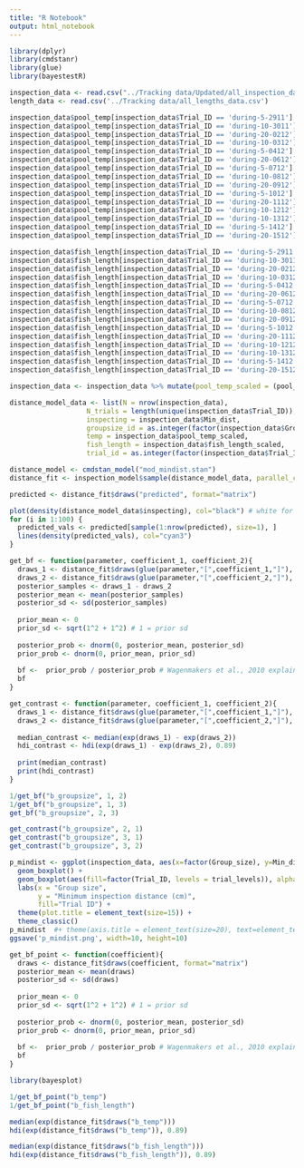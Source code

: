 ```yaml
---
title: "R Notebook"
output: html_notebook
---
```


```r
library(dplyr)
library(cmdstanr)
library(glue)
library(bayestestR)
```


```r
inspection_data <- read.csv("../Tracking data/Updated/all_inspection_data.csv")
length_data <- read.csv('../Tracking data/all_lengths_data.csv')

inspection_data$pool_temp[inspection_data$Trial_ID == 'during-5-2911'] = 23.6
inspection_data$pool_temp[inspection_data$Trial_ID == 'during-10-3011'] = 24
inspection_data$pool_temp[inspection_data$Trial_ID == 'during-20-0212'] = 23.8
inspection_data$pool_temp[inspection_data$Trial_ID == 'during-10-0312'] = 24.2
inspection_data$pool_temp[inspection_data$Trial_ID == 'during-5-0412'] = 24.3
inspection_data$pool_temp[inspection_data$Trial_ID == 'during-20-0612'] = 24.5
inspection_data$pool_temp[inspection_data$Trial_ID == 'during-5-0712'] = 24.6
inspection_data$pool_temp[inspection_data$Trial_ID == 'during-10-0812'] = 24.2
inspection_data$pool_temp[inspection_data$Trial_ID == 'during-20-0912'] = 24.4
inspection_data$pool_temp[inspection_data$Trial_ID == 'during-5-1012'] = 24.1
inspection_data$pool_temp[inspection_data$Trial_ID == 'during-20-1112'] = 24.2
inspection_data$pool_temp[inspection_data$Trial_ID == 'during-10-1212'] = 24.5
inspection_data$pool_temp[inspection_data$Trial_ID == 'during-10-1312'] = 24
inspection_data$pool_temp[inspection_data$Trial_ID == 'during-5-1412'] = 25
inspection_data$pool_temp[inspection_data$Trial_ID == 'during-20-1512'] = 23.8

inspection_data$fish_length[inspection_data$Trial_ID == 'during-5-2911'] = mean(length_data$Length[length_data$Date == '2911'])
inspection_data$fish_length[inspection_data$Trial_ID == 'during-10-3011'] = mean(length_data$Length[length_data$Date == '3011'])
inspection_data$fish_length[inspection_data$Trial_ID == 'during-20-0212'] = mean(length_data$Length[length_data$Date == '212'])
inspection_data$fish_length[inspection_data$Trial_ID == 'during-10-0312'] = mean(length_data$Length[length_data$Date == '312'])
inspection_data$fish_length[inspection_data$Trial_ID == 'during-5-0412'] = mean(length_data$Length[length_data$Date == '412'])
inspection_data$fish_length[inspection_data$Trial_ID == 'during-20-0612'] = mean(length_data$Length[length_data$Date == '612'])
inspection_data$fish_length[inspection_data$Trial_ID == 'during-5-0712'] = mean(length_data$Length[length_data$Date == '712'])
inspection_data$fish_length[inspection_data$Trial_ID == 'during-10-0812'] = mean(length_data$Length[length_data$Date == '812'])
inspection_data$fish_length[inspection_data$Trial_ID == 'during-20-0912'] = mean(length_data$Length[length_data$Date == '912'])
inspection_data$fish_length[inspection_data$Trial_ID == 'during-5-1012'] = mean(length_data$Length[length_data$Date == '1012'])
inspection_data$fish_length[inspection_data$Trial_ID == 'during-20-1112'] = mean(length_data$Length[length_data$Date == '1112'])
inspection_data$fish_length[inspection_data$Trial_ID == 'during-10-1212'] = mean(length_data$Length[length_data$Date == '1212'])
inspection_data$fish_length[inspection_data$Trial_ID == 'during-10-1312'] = mean(length_data$Length[length_data$Date == '1312'])
inspection_data$fish_length[inspection_data$Trial_ID == 'during-5-1412'] = mean(length_data$Length[length_data$Date == '1412'])
inspection_data$fish_length[inspection_data$Trial_ID == 'during-20-1512'] = mean(length_data$Length[length_data$Date == '1512'])

```

```r
inspection_data <- inspection_data %>% mutate(pool_temp_scaled = (pool_temp - mean(pool_temp))/sd(pool_temp), fish_length_scaled = (fish_length - mean(fish_length))/sd(fish_length))
```


```r
distance_model_data <- list(N = nrow(inspection_data),
                   N_trials = length(unique(inspection_data$Trial_ID)),
                   inspecting = inspection_data$Min_dist,
                   groupsize_id = as.integer(factor(inspection_data$Group_size, levels = c("5", "10", "20"))),
                   temp = inspection_data$pool_temp_scaled,
                   fish_length = inspection_data$fish_length_scaled,
                   trial_id = as.integer(factor(inspection_data$Trial_ID)))

distance_model <- cmdstan_model("mod_mindist.stan")
distance_fit <- inspection_model$sample(distance_model_data, parallel_chains = 4, refresh=500)

```

```r
predicted <- distance_fit$draws("predicted", format="matrix")

plot(density(distance_model_data$inspecting), col="black") # white for prior checks!
for (i in 1:100) {
  predicted_vals <- predicted[sample(1:nrow(predicted), size=1), ]
  lines(density(predicted_vals), col="cyan3")
}

```

```r
get_bf <- function(parameter, coefficient_1, coefficient_2){
  draws_1 <- distance_fit$draws(glue(parameter,"[",coefficient_1,"]"), format="matrix")
  draws_2 <- distance_fit$draws(glue(parameter,"[",coefficient_2,"]"), format="matrix")
  posterior_samples <- draws_1 - draws_2
  posterior_mean <- mean(posterior_samples)
  posterior_sd <- sd(posterior_samples)
  
  prior_mean <- 0
  prior_sd <- sqrt(1^2 + 1^2) # 1 = prior sd
  
  posterior_prob <- dnorm(0, posterior_mean, posterior_sd)
  prior_prob <- dnorm(0, prior_mean, prior_sd)
  
  bf <-  prior_prob / posterior_prob # Wagenmakers et al., 2010 explains how this works -- prior / posterior give prob of posterior.
  bf
}

get_contrast <- function(parameter, coefficient_1, coefficient_2){
  draws_1 <- distance_fit$draws(glue(parameter,"[",coefficient_1,"]"), format="matrix")
  draws_2 <- distance_fit$draws(glue(parameter,"[",coefficient_2,"]"), format="matrix")
  
  median_contrast <- median(exp(draws_1) - exp(draws_2))
  hdi_contrast <- hdi(exp(draws_1) - exp(draws_2), 0.89)
  
  print(median_contrast)
  print(hdi_contrast)
}
```

```r
1/get_bf("b_groupsize", 1, 2)
1/get_bf("b_groupsize", 1, 3)
get_bf("b_groupsize", 2, 3)

get_contrast("b_groupsize", 2, 1)
get_contrast("b_groupsize", 3, 1)
get_contrast("b_groupsize", 3, 2)
```

```r
p_mindist <- ggplot(inspection_data, aes(x=factor(Group_size), y=Min_dist)) + 
  geom_boxplot() +
  geom_boxplot(aes(fill=factor(Trial_ID, levels = trial_levels)), alpha=0.5) +
  labs(x = "Group size",
       y = "Minimum inspection distance (cm)",
       fill="Trial ID") + 
  theme(plot.title = element_text(size=15)) +
  theme_classic()
p_mindist  #+ theme(axis.title = element_text(size=20), text=element_text(size=15))
ggsave('p_mindist.png', width=10, height=10)

```

```r
get_bf_point <- function(coefficient){
  draws <- distance_fit$draws(coefficient, format="matrix")
  posterior_mean <- mean(draws)
  posterior_sd <- sd(draws)
  
  prior_mean <- 0
  prior_sd <- sqrt(1^2 + 1^2) # 1 = prior sd
  
  posterior_prob <- dnorm(0, posterior_mean, posterior_sd)
  prior_prob <- dnorm(0, prior_mean, prior_sd)
  
  bf <-  prior_prob / posterior_prob # Wagenmakers et al., 2010 explains how this works -- prior / posterior give prob of posterior.
  bf
}
```


```r
library(bayesplot)

1/get_bf_point("b_temp")
1/get_bf_point("b_fish_length")

median(exp(distance_fit$draws("b_temp")))
hdi(exp(distance_fit$draws("b_temp")), 0.89)

median(exp(distance_fit$draws("b_fish_length")))
hdi(exp(distance_fit$draws("b_fish_length")), 0.89)


```